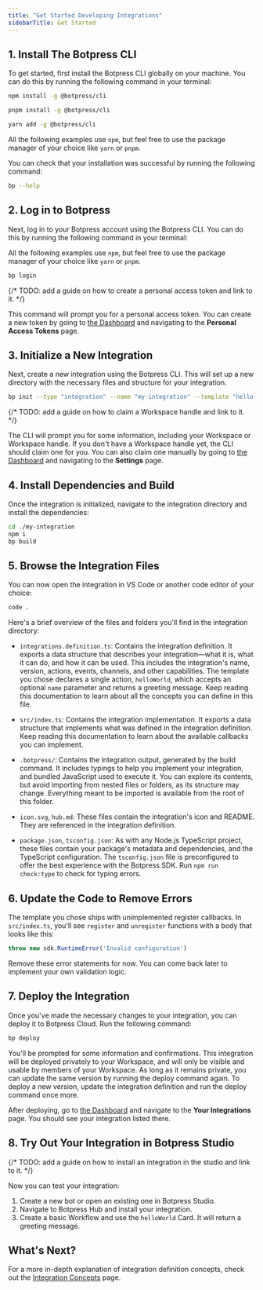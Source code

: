 ```yaml
---
title: "Get Started Developing Integrations"
sidebarTitle: Get Started
---
```


## 1. Install The Botpress CLI

To get started, first install the Botpress CLI globally on your machine. You can do this by running the following command in your terminal:

<CodeGroup>

```bash npm
npm install -g @botpress/cli
```

```bash pnpm
pnpm install -g @botpress/cli
```

```bash yarn
yarn add -g @botpress/cli
```

</CodeGroup>

<Note>All the following examples use `npm`, but feel free to use the package manager of your choice like `yarn` or `pnpm`.</Note>

You can check that your installation was successful by running the following command:

```bash
bp --help
```

## 2. Log in to Botpress

Next, log in to your Botpress account using the Botpress CLI. You can do this by running the following command in your terminal:

<Note>All the following examples use `npm`, but feel free to use the package manager of your choice like `yarn` or `pnpm`.</Note>

```bash
bp login
```

{/* TODO: add a guide on how to create a personal access token and link to it. */}

This command will prompt you for a personal access token. You can create a new token by going to [the Dashboard](https://app.botpress.cloud) and navigating to the **Personal Access Tokens** page.

## 3. Initialize a New Integration

Next, create a new integration using the Botpress CLI. This will set up a new directory with the necessary files and structure for your integration.

```bash
bp init --type "integration" --name "my-integration" --template "hello-world"
```

{/* TODO: add a guide on how to claim a Workspace handle and link to it. */}

The CLI will prompt you for some information, including your Workspace or Workspace handle. If you don't have a Workspace handle yet, the CLI should claim one for you. You can also claim one manually by going to [the Dashboard](https://app.botpress.cloud) and navigating to the **Settings** page.

## 4. Install Dependencies and Build

Once the integration is initialized, navigate to the integration directory and install the dependencies:

```bash
cd ./my-integration
npm i
bp build
```

## 5. Browse the Integration Files

You can now open the integration in VS Code or another code editor of your choice:

```bash
code .
```

Here's a brief overview of the files and folders you'll find in the integration directory:

- `integrations.definition.ts`: Contains the integration definition. It exports a data structure that describes your integration—what it is, what it can do, and how it can be used. This includes the integration's name, version, actions, events, channels, and other capabilities. The template you chose declares a single action, `helloWorld`, which accepts an optional `name` parameter and returns a greeting message. Keep reading this documentation to learn about all the concepts you can define in this file.

- `src/index.ts`: Contains the integration implementation. It exports a data structure that implements what was defined in the integration definition. Keep reading this documentation to learn about the available callbacks you can implement.

- `.botpress/`: Contains the integration output, generated by the build command. It includes typings to help you implement your integration, and bundled JavaScript used to execute it. You can explore its contents, but avoid importing from nested files or folders, as its structure may change. Everything meant to be imported is available from the root of this folder.

- `icon.svg`, `hub.md`: These files contain the integration's icon and README. They are referenced in the integration definition.

- `package.json`, `tsconfig.json`: As with any Node.js TypeScript project, these files contain your package's metadata and dependencies, and the TypeScript configuration. The `tsconfig.json` file is preconfigured to offer the best experience with the Botpress SDK. Run `npm run check:type` to check for typing errors.

## 6. Update the Code to Remove Errors

The template you chose ships with unimplemented register callbacks. In `src/index.ts`, you'll see `register` and `unregister` functions with a body that looks like this:

```ts
throw new sdk.RuntimeError('Invalid configuration')
```

Remove these error statements for now. You can come back later to implement your own validation logic.

## 7. Deploy the Integration

Once you've made the necessary changes to your integration, you can deploy it to Botpress Cloud. Run the following command:

```bash
bp deploy
```

You'll be prompted for some information and confirmations. This integration will be deployed privately to your Workspace, and will only be visible and usable by members of your Workspace. As long as it remains private, you can update the same version by running the deploy command again. To deploy a new version, update the integration definition and run the deploy command once more.

After deploying, go to [the Dashboard](https://app.botpress.cloud) and navigate to the **Your Integrations** page. You should see your integration listed there.

## 8. Try Out Your Integration in Botpress Studio

{/* TODO: add a guide on how to install an integration in the studio and link to it. */}

Now you can test your integration:
1. Create a new bot or open an existing one in Botpress Studio.
2. Navigate to Botpress Hub and install your integration.
3. Create a basic Workflow and use the `helloWorld` Card. It will return a greeting message.

## What's Next?

For a more in-depth explanation of integration definition concepts, check out the [Integration Concepts](./concepts) page.
